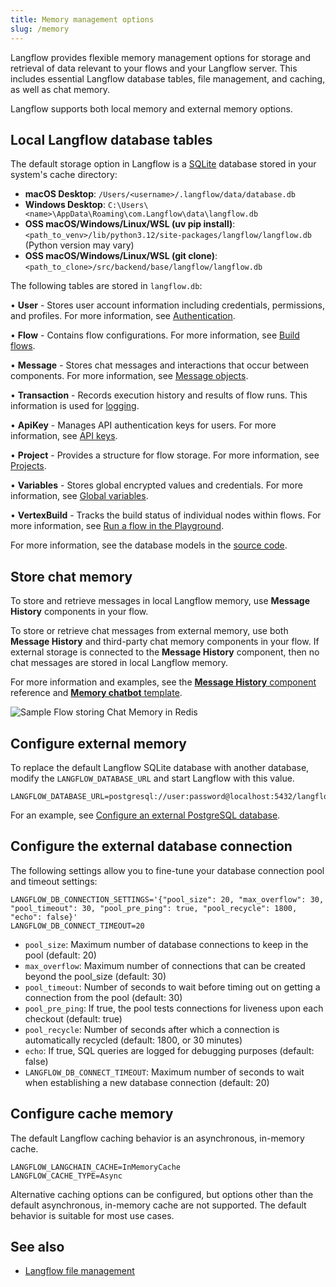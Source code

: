 ```yaml
---
title: Memory management options
slug: /memory
---
```


Langflow provides flexible memory management options for storage and retrieval of data relevant to your flows and your Langflow server.
This includes essential Langflow database tables, file management, and caching, as well as chat memory.

Langflow supports both local memory and external memory options.

## Local Langflow database tables

The default storage option in Langflow is a [SQLite](https://www.sqlite.org/) database stored in your system's cache directory:

- **macOS Desktop**: `/Users/<username>/.langflow/data/database.db`
- **Windows Desktop**: `C:\Users\<name>\AppData\Roaming\com.Langflow\data\langflow.db`
- **OSS macOS/Windows/Linux/WSL (uv pip install)**: `<path_to_venv>/lib/python3.12/site-packages/langflow/langflow.db` (Python version may vary)
- **OSS macOS/Windows/Linux/WSL (git clone)**: `<path_to_clone>/src/backend/base/langflow/langflow.db`

The following tables are stored in `langflow.db`:

• **User** - Stores user account information including credentials, permissions, and profiles. For more information, see [Authentication](/configuration-authentication).

• **Flow** - Contains flow configurations. For more information, see [Build flows](/concepts-flows).

• **Message** - Stores chat messages and interactions that occur between components. For more information, see [Message objects](/data-types#message).

• **Transaction** - Records execution history and results of flow runs. This information is used for [logging](/logging).

• **ApiKey** - Manages API authentication keys for users. For more information, see [API keys](/configuration-api-keys).

• **Project** - Provides a structure for flow storage. For more information, see [Projects](/concepts-flows#projects).

• **Variables** - Stores global encrypted values and credentials. For more information, see [Global variables](/configuration-global-variables).

• **VertexBuild** - Tracks the build status of individual nodes within flows. For more information, see [Run a flow in the Playground](/concepts-playground).

For more information, see the database models in the [source code](https://github.com/langflow-ai/langflow/tree/main/src/backend/base/langflow/services/database/models).

## Store chat memory

To store and retrieve messages in local Langflow memory, use **Message History** components in your flow.

To store or retrieve chat messages from external memory, use both **Message History** and third-party chat memory components in your flow.
If external storage is connected to the **Message History** component, then no chat messages are stored in local Langflow memory.

For more information and examples, see the [**Message History** component](/components-helpers#message-history) reference and [**Memory chatbot** template](/memory-chatbot).

![Sample Flow storing Chat Memory in Redis](/img/component-message-history-external-memory.png)

## Configure external memory

To replace the default Langflow SQLite database with another database, modify the `LANGFLOW_DATABASE_URL` and start Langflow with this value.

```
LANGFLOW_DATABASE_URL=postgresql://user:password@localhost:5432/langflow
```

For an example, see [Configure an external PostgreSQL database](/configuration-custom-database).

## Configure the external database connection

The following settings allow you to fine-tune your database connection pool and timeout settings:

```
LANGFLOW_DB_CONNECTION_SETTINGS='{"pool_size": 20, "max_overflow": 30, "pool_timeout": 30, "pool_pre_ping": true, "pool_recycle": 1800, "echo": false}'
LANGFLOW_DB_CONNECT_TIMEOUT=20
```

- `pool_size`: Maximum number of database connections to keep in the pool (default: 20)
- `max_overflow`: Maximum number of connections that can be created beyond the pool_size (default: 30)
- `pool_timeout`: Number of seconds to wait before timing out on getting a connection from the pool (default: 30)
- `pool_pre_ping`: If true, the pool tests connections for liveness upon each checkout (default: true)
- `pool_recycle`: Number of seconds after which a connection is automatically recycled (default: 1800, or 30 minutes)
- `echo`: If true, SQL queries are logged for debugging purposes (default: false)
- `LANGFLOW_DB_CONNECT_TIMEOUT`: Maximum number of seconds to wait when establishing a new database connection (default: 20)

## Configure cache memory

The default Langflow caching behavior is an asynchronous, in-memory cache.
```
LANGFLOW_LANGCHAIN_CACHE=InMemoryCache
LANGFLOW_CACHE_TYPE=Async
```

Alternative caching options can be configured, but options other than the default asynchronous, in-memory cache are not supported.
The default behavior is suitable for most use cases.

## See also

* [Langflow file management](/concepts-file-management)